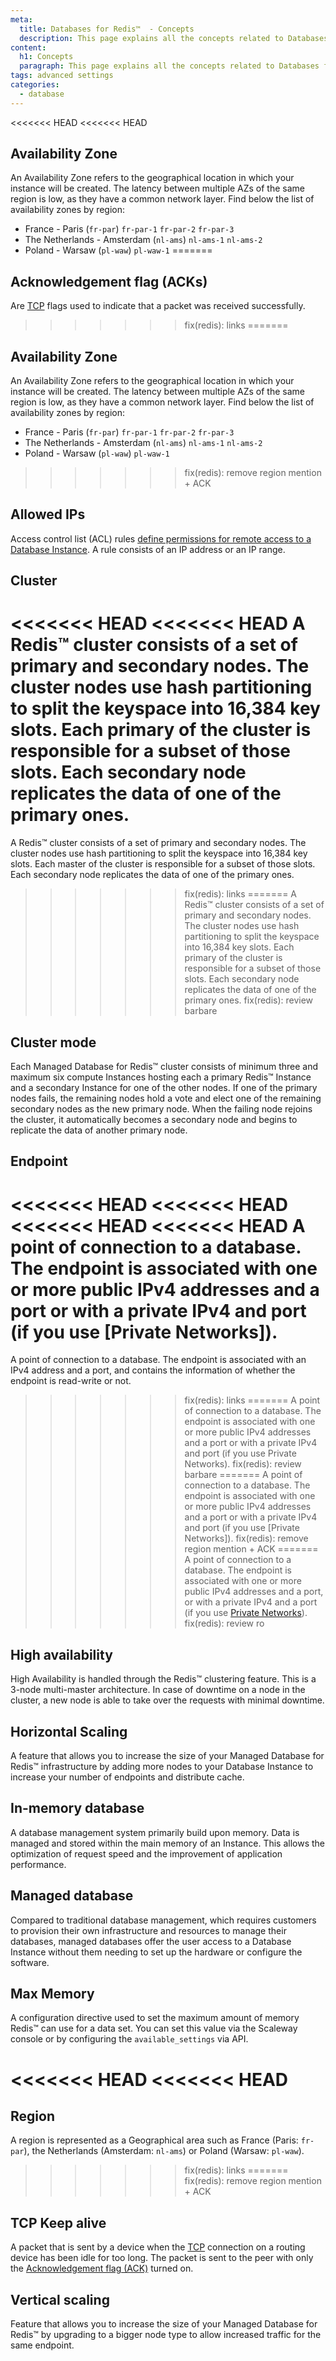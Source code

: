 ```yaml
---
meta:
  title: Databases for Redis™  - Concepts
  description: This page explains all the concepts related to Databases for Redis™ .
content:
  h1: Concepts
  paragraph: This page explains all the concepts related to Databases for Redis™ .
tags: advanced settings
categories:
  - database
---
```


<Concept opened>

<<<<<<< HEAD
<<<<<<< HEAD
## Availability Zone 

An Availability Zone refers to the geographical location in which your instance will be created. The latency between multiple AZs of the same region is low, as they have a common network layer. Find below the list of availability zones by region:

- France - Paris (`fr-par`)
  `fr-par-1`
  `fr-par-2`
  `fr-par-3`
- The Netherlands - Amsterdam (`nl-ams`)
  `nl-ams-1`
  `nl-ams-2` 
- Poland - Warsaw (`pl-waw`)
  `pl-waw-1`
=======
## Acknowledgement flag (ACKs)  

Are [TCP](https://en.wikipedia.org/wiki/Transmission_Control_Protocol) flags used to indicate that a packet was received successfully.
>>>>>>> fix(redis): links
=======
## Availability Zone 

An Availability Zone refers to the geographical location in which your instance will be created. The latency between multiple AZs of the same region is low, as they have a common network layer. Find below the list of availability zones by region:

- France - Paris (`fr-par`)
  `fr-par-1`
  `fr-par-2`
  `fr-par-3`
- The Netherlands - Amsterdam (`nl-ams`)
  `nl-ams-1`
  `nl-ams-2` 
- Poland - Warsaw (`pl-waw`)
  `pl-waw-1`
>>>>>>> fix(redis): remove region mention + ACK

</Concept>

<Concept opened>

## Allowed IPs

Access control list (ACL) rules [define permissions for remote access to a Database Instance](/databases/databases-for-postgresql-and-mysql/how-to/manage-allowed-ip-addresses/). A rule consists of an IP address or an IP range.

</Concept>

<Concept opened>

## Cluster 

<<<<<<< HEAD
<<<<<<< HEAD
A Redis™ cluster consists of a set of primary and secondary nodes. The cluster nodes use hash partitioning to split the keyspace into 16,384 key slots. Each primary of the cluster is responsible for a subset of those slots. Each secondary node replicates the data of one of the primary ones.
=======
A Redis™ cluster consists of a set of primary and secondary nodes. The cluster nodes use hash partitioning to split the keyspace into 16,384 key slots. Each master of the cluster is responsible for a subset of those slots. Each secondary node replicates the data of one of the primary ones.
>>>>>>> fix(redis): links
=======
A Redis™ cluster consists of a set of primary and secondary nodes. The cluster nodes use hash partitioning to split the keyspace into 16,384 key slots. Each primary of the cluster is responsible for a subset of those slots. Each secondary node replicates the data of one of the primary ones.
>>>>>>> fix(redis): review barbare

</Concept>

<Concept opened>

## Cluster mode

Each Managed Database for Redis™ cluster consists of minimum three and maximum six compute Instances hosting each a primary Redis™ Instance and a secondary Instance for one of the other nodes. If one of the primary nodes fails, the remaining nodes hold a vote and elect one of the remaining secondary nodes as the new primary node. When the failing node rejoins the cluster, it automatically becomes a secondary node and begins to replicate the data of another primary node. 

</Concept>

<Concept>

## Endpoint

<<<<<<< HEAD
<<<<<<< HEAD
<<<<<<< HEAD
<<<<<<< HEAD
A point of connection to a database. The endpoint is associated with one or more public IPv4 addresses and a port or with a private IPv4 and port (if you use [Private Networks]).
=======
A point of connection to a database. The endpoint is associated with an IPv4 address and a port, and contains the information of whether the endpoint is read-write or not.
>>>>>>> fix(redis): links
=======
A point of connection to a database. The endpoint is associated with one or more public IPv4 addresses and a port or with a private IPv4 and port (if you use Private Networks).
>>>>>>> fix(redis): review barbare
=======
A point of connection to a database. The endpoint is associated with one or more public IPv4 addresses and a port or with a private IPv4 and port (if you use [Private Networks]).
>>>>>>> fix(redis): remove region mention + ACK
=======
A point of connection to a database. The endpoint is associated with one or more public IPv4 addresses and a port, or with a private IPv4 and a port (if you use [Private Networks](/network/vpc/concepts/#private-network)).
>>>>>>> fix(redis): review ro

</Concept>

<Concept>

## High availability

High Availability is handled through the Redis™ clustering feature. This is a 3-node multi-master architecture. In case of downtime on a node in the cluster, a new node is able to take over the requests with minimal downtime.

</Concept>

<Concept>

## Horizontal Scaling

A feature that allows you to increase the size of your Managed Database for Redis™  infrastructure by adding more nodes to your Database Instance to increase your number of endpoints and distribute cache. 

</Concept>

<Concept>

## In-memory database 

A database management system primarily build upon memory. Data is managed and stored within the main memory of an Instance. This allows the optimization of request speed and the improvement of application performance. 

</Concept>

<Concept>

## Managed database

Compared to traditional database management, which requires customers to provision their own infrastructure and resources to manage their databases, managed databases offer the user access to a Database Instance without them needing to set up the hardware or configure the software.

</Concept>

<Concept>

## Max Memory

A configuration directive used to set the maximum amount of memory Redis™ can use for a data set. You can set this value via the Scaleway console or by configuring the `available_settings` via API.

</Concept>

<Concept>

<<<<<<< HEAD
<<<<<<< HEAD
=======
## Region

A region is represented as a Geographical area such as France (Paris: `fr-par`), the Netherlands (Amsterdam: `nl-ams`) or Poland (Warsaw: `pl-waw`).

</Concept>

<Concept>

>>>>>>> fix(redis): links
=======
>>>>>>> fix(redis): remove region mention + ACK
## TCP Keep alive 

A packet that is sent by a device when the [TCP](https://en.wikipedia.org/wiki/Transmission_Control_Protocol) connection on a routing device has been idle for too long. The packet is sent to the peer with only the [Acknowledgement flag (ACK)](#acknowledgement-flag-(acks)) turned on. 

</Concept>

<Concept>

## Vertical scaling  

Feature that allows you to increase the size of your Managed Database for Redis™  by upgrading to a bigger node type to allow increased traffic for the same endpoint. 

</Concept>